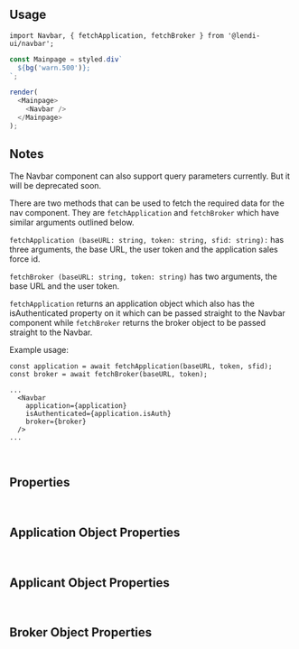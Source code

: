 
## Usage
```
import Navbar, { fetchApplication, fetchBroker } from '@lendi-ui/navbar';
```

```js
const Mainpage = styled.div`
  ${bg('warn.500')};
`;

render(
  <Mainpage>
    <Navbar />
  </Mainpage>
);
```

## Notes

The Navbar component can also support query parameters currently. But it will be deprecated soon.

There are two methods that can be used to fetch the required data for the nav component. They are `fetchApplication` and `fetchBroker` which have similar arguments outlined below.

`fetchApplication (baseURL: string, token: string, sfid: string):` has three arguments, the base URL, the user token and the application sales force id.

`fetchBroker (baseURL: string, token: string)` has two arguments, the base URL and the user token.

`fetchApplication` returns an application object which also has the isAuthenticated property on it which can be passed straight to the Navbar component while `fetchBroker` returns the broker object to be passed straight to the Navbar.

Example usage:

```
const application = await fetchApplication(baseURL, token, sfid);
const broker = await fetchBroker(baseURL, token);

...
  <Navbar
    application={application}
    isAuthenticated={application.isAuth}
    broker={broker}
  />
...
```
<br />

## Properties
<PropTable>
  <PropTable.Entry name="variant" type={'"transparent" | "white"'} defaultValue="transparent" description=""/>
  <PropTable.Entry name="application" type="object" description="Application details"/>
  <PropTable.Entry name="broker" type="object" description="Assigned broker data"/>
  <PropTable.Entry name="isAuthenticated" type="boolean" description="Flag for whether or not a user has been authenticated."/>
  <PropTable.Entry name="onChat" type="() => void" required description="Callback function on chat button on the Right Sidebar"/>
  <PropTable.Entry name="onLogout" type="() => void" required description="Callback function on Log Out link in Left Sidebar"/>
  <PropTable.Entry name="params" type="string" description="Accept query parameters from users. This on ewill be deprecated soon."/>
</PropTable>
<br/>

## Application Object Properties
<PropTable>
  <PropTable.Entry name="type" type={`"Refinance" | "New Purchase"`} description="Describes the type of application."/>
  <PropTable.Entry name="sfid" type="string" description="The sales force ID for the active application."/>
  <PropTable.Entry name="number" type="number" description="The active application number."/>
  <PropTable.Entry
    name="stage"
    type={`"started_application" | "finished_funnel2" | "finished_funnel3" | "loan_selected" | "finalised_application"`}
    description="Label for which stage the current application is up to."
  />
  <PropTable.Entry name="continueURL" type="URL string" description="The url for where the application should continue from."/>
  <PropTable.Entry name="applicants" type="array of objects" description="The applicants associated with this application."/>
  <PropTable.Entry name="isAuth" type="boolean" description="Flag for whether or not the application has been authenticated."/>
</PropTable>
<br/>

## Applicant Object Properties
<PropTable>
  <PropTable.Entry name="sfid" type="string" description="The sales force ID of the applicant."/>
  <PropTable.Entry name="uuid" type="string" description="The lendi UUID of the applicant."/>
  <PropTable.Entry name="type" type="string" description="The applicant type, generally this would be 'primary'."/>
  <PropTable.Entry name="firstName" type="string" description="The first name of the applicant."/>
</PropTable>
<br/>

## Broker Object Properties
<PropTable>
  <PropTable.Entry name="fullName" type="string" description="The full name of the broker."/>
  <PropTable.Entry name="photo" type="URL string" description="The url of the photo for the broker."/>
  <PropTable.Entry name="phone" type="string" description="The phone number of the broker."/>
  <PropTable.Entry name="title" type="string" description="The job title of the broker."/>
</PropTable>
